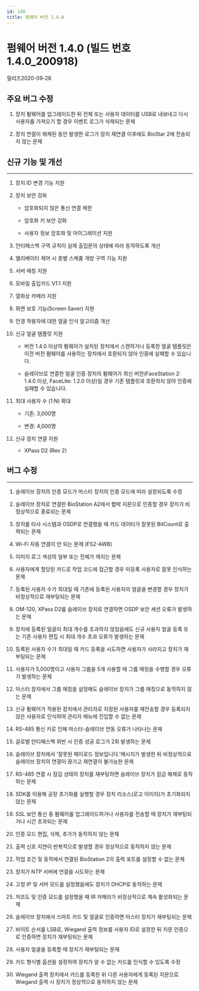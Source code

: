 ```yaml
---
id: 140
title: 펌웨어 버전 1.4.0
---
```


# 펌웨어 버전 1.4.0 (빌드 번호1.4.0_200918)

릴리즈<Separator/>2020-09-28

## 주요 버그 수정

1. 장치 펌웨어를 업그레이드한 뒤 전체 또는 사용자 데이터를 USB로 내보내고 다시 사용자를 가져오기 할 경우 이벤트 로그가 삭제되는 문제

1. 장치 연결이 해제된 동안 발생한 로그가 장치 재연결 이후에도 BioStar 2에 전송되지 않는 문제

## 신규 기능 및 개선

---

1. 장치 ID 변경 기능 지원

1. 장치 보안 강화

    - 암호화되지 않은 통신 연결 제한

    - 암호화 키 보안 강화

    - 사용자 정보 암호화 및 마이그레이션 지원

1. 안티패스백 구역 규칙이 실제 출입문의 상태에 따라 동작하도록 개선

1. 엘리베이터 제어 시 층별 스케줄 개방 구역 기능 지원

1. 서버 매칭 지원

1. 모바일 출입카드 V1.1 지원

1. 열화상 카메라 지원

1. 화면 보호 기능(Screen Saver) 지원

1. 안경 착용자에 대한 얼굴 인식 알고리즘 개선

1. 신규 얼굴 템플릿 지원

    - 버전 1.4.0 이상의 펌웨어가 설치된 장치에서 스캔하거나 등록한 얼굴 템플릿은 이전 버전 펌웨어를 사용하는 장치에서 호환되지 않아 인증에 실패할 수 있습니다.

    - 슬레이브로 연결한 얼굴 인증 장치의 펌웨어가 최신 버전(FaceStation 2: 1.4.0 이상, FaceLite: 1.2.0 이상)일 경우 기존 템플릿과 호환하지 않아 인증에 실패할 수 있습니다.

1. 최대 사용자 수 (1:N) 확대

    - 기존: 3,000명

    - 변경: 4,000명

1. 신규 장치 연결 지원

    - XPass D2 (Rev 2)

## 버그 수정

---

<BugLists>

1. 슬레이브 장치의 인증 모드가 마스터 장치의 인증 모드에 따라 설정되도록 수정

1. 슬레이브 장치로 연결한 BioStation A2에서 협박 지문으로 인증할 경우 장치가 비정상적으로 종료되는 문제

1. 장치를 타사 시스템과 OSDP로 연결했을 때 카드 데이터가 잘못된 BitCount로 출력되는 문제

1. Wi-Fi 자동 연결이 안 되는 문제 (FS2-AWB)

1. 이미지 로그 색상의 일부 또는 전체가 깨지는 문제

1. 사용자에게 할당된 카드로 작업 코드에 접근할 경우 미등록 사용자로 잘못 인식하는 문제

1. 등록된 사용자 수가 최대일 때 기존에 등록된 사용자의 얼굴을 변경할 경우 장치가 비정상적으로 재부팅되는 문제

1. OM-120, XPass D2를 슬레이브 장치로 연결하면 OSDP 보안 세션 오류가 발생하는 문제

1. 장치에 등록된 얼굴이 최대 개수를 초과하지 않았음에도 신규 사용자 얼굴 등록 또는 기존 사용자 편집 시 최대 개수 초과 오류가 발생하는 문제

1. 등록된 사용자 수가 최대일 때 카드 등록을 시도하면 사용자가 사라지고 장치가 재부팅되는 문제

1. 사용자가 5,000명이고 사용자 그룹을 5개 사용할 때 그룹 매칭을 수행할 경우 오류가 발생하는 문제

1. 마스터 장치에서 그룹 매칭을 설정해도 슬레이브 장치가 그룹 매칭으로 동작하지 않는 문제

1. 신규 펌웨어가 적용된 장치에서 관리자로 지정된 사용자를 재전송할 경우 등록되지 않은 사용자로 인식하여 관리자 메뉴에 진입할 수 없는 문제

1. RS-485 통신 키로 인해 마스터-슬레이브 연동 오류가 나타나는 문제

1. 글로벌 안티패스백 위반 시 인증 성공 로그가 2회 발생하는 문제

1. 슬레이브 장치에서 '잘못된 페이로드 정보입니다.'메시지가 발생한 뒤 비정상적으로 슬레이브 장치의 연결이 끊기고 재연결이 불가능한 문제

1. RS-485 연결 시 잠김 상태의 장치를 재부팅하면 슬레이브 장치가 잠금 해제로 동작하는 문제

1. SDK를 이용해 공장 초기화를 실행할 경우 장치 리소스(로고 이미지)가 초기화되지 않는 문제

1. SSL 보안 통신 중 펌웨어를 업그레이드하거나 사용자를 전송할 때 장치가 재부팅되거나 시간 초과되는 문제

1. 인증 모드 편집, 삭제, 추가가 동작하지 않는 문제

1. 출력 신호 지연이 반복적으로 발생할 경우 정상적으로 동작하지 않는 문제

1. 작업 조건 및 동작에서 연결된 BioStation 2의 출력 포트를 설정할 수 없는 문제

1. 장치가 NTP 서버에 연결을 시도하는 문제

1. 고정 IP 및 서머 모드를 설정했음에도 장치가 DHCP로 동작하는 문제

1. 저조도 및 인증 모드를 설정했을 때 IR 카메라가 비정상적으로 계속 활성화되는 문제

1. 슬레이브 장치에서 스마트 카드 및 얼굴로 인증하면 마스터 장치가 재부팅되는 문제

1. 바이트 순서를 LSB로, Wiegand 출력 정보를 사용자 ID로 설정한 뒤 지문 인증으로 인증하면 장치가 재부팅되는 문제

1. 사용자 얼굴을 등록할 때 장치가 재부팅되는 문제

1. 카드 형식별 옵션을 설정하여 장치가 알 수 없는 카드를 인식할 수 있도록 수정

1. Wiegand 출력 장치에서 카드를 등록한 뒤 다른 사용자에게 등록된 지문으로 Wiegand 출력 시 장치가 정상적으로 동작하지 않는 문제

</BugLists>